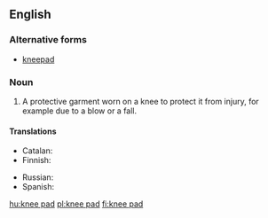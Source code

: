 ==English==
===Alternative forms===
* [[kneepad]]
===Noun===
{{wikipedia}}
{{en-noun|head=[[knee]] [[pad]]}}

# A protective garment worn on a knee to protect it from injury, for example due to a blow or a fall.

====Translations====
{{trans-top|protection for a knee}}
* Catalan: {{t|ca|genollera|f}}
* Finnish: {{t|fi|polvisuojus}}
{{trans-mid}}
* Russian: {{t+|ru|наколе́нник|m}}
* Spanish: {{t|es|rodillera|f}}
{{trans-bottom}}

[[hu:knee pad]]
[[pl:knee pad]]
[[fi:knee pad]]